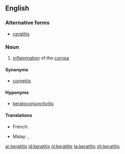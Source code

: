 ==English==
{{rfe}}
===Alternative forms===
*[[ceratitis]]

===Noun===
{{en-noun|keratitises|keratitides}}
{{wikipedia}}

# {{context|disease|lang=en}} [[inflammation]] of the [[cornea]]

====Synonyms====
*[[corneitis]]

====Hyponyms====
*[[keratoconjunctivitis]]

====Translations====
{{trans-top}}
* French: {{t+|fr|kératite|f}}
{{trans-mid}}
* Malay: {{t|ms|radang kornea}}, {{t|ms|keratitis}}
{{trans-bottom}}

[[ar:keratitis]]
[[id:keratitis]]
[[nl:keratitis]]
[[ta:keratitis]]
[[zh:keratitis]]